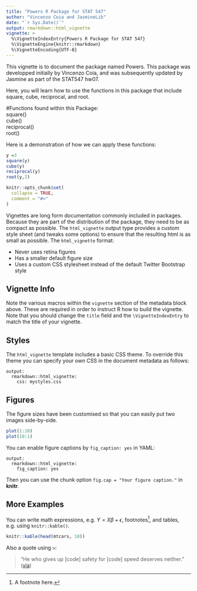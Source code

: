 ```yaml
---
title: "Powers R Package for STAT 547"
author: "Vincenzo Coia and JasmineLib"
date: "`r Sys.Date()`"
output: rmarkdown::html_vignette
vignette: >
  %\VignetteIndexEntry{Powers R Package for STAT 547}
  %\VignetteEngine{knitr::rmarkdown}
  %\VignetteEncoding{UTF-8}
---
```

This vignette is to document the package named Powers. This package was developped initially by Vincenzo Coia, and was subsequently updated by Jasmine as part of the STAT547 hw07.

Here, you will learn how to use the functions in this package that include square, cube, reciprocal, and root.


#Functions found within this Package:  
square()  
cube()  
reciprocal()  
root()  


Here is a demonstration of how we can apply these functions:

```r
y =3
square(y)
cube(y)
reciprocal(y)
root(y,2)

```





```r
knitr::opts_chunk$set(
  collapse = TRUE,
  comment = "#>"
)
```

Vignettes are long form documentation commonly included in packages. Because they are part of the distribution of the package, they need to be as compact as possible. The `html_vignette` output type provides a custom style sheet (and tweaks some options) to ensure that the resulting html is as small as possible. The `html_vignette` format:

- Never uses retina figures
- Has a smaller default figure size
- Uses a custom CSS stylesheet instead of the default Twitter Bootstrap style

## Vignette Info

Note the various macros within the `vignette` section of the metadata block above. These are required in order to instruct R how to build the vignette. Note that you should change the `title` field and the `\VignetteIndexEntry` to match the title of your vignette.

## Styles

The `html_vignette` template includes a basic CSS theme. To override this theme you can specify your own CSS in the document metadata as follows:

    output: 
      rmarkdown::html_vignette:
        css: mystyles.css

## Figures

The figure sizes have been customised so that you can easily put two images side-by-side. 

```r
plot(1:10)
plot(10:1)
```

You can enable figure captions by `fig_caption: yes` in YAML:

    output:
      rmarkdown::html_vignette:
        fig_caption: yes

Then you can use the chunk option `fig.cap = "Your figure caption."` in **knitr**.

## More Examples

You can write math expressions, e.g. $Y = X\beta + \epsilon$, footnotes^[A footnote here.], and tables, e.g. using `knitr::kable()`.

```r
knitr::kable(head(mtcars, 10))
```

Also a quote using `>`:

> "He who gives up [code] safety for [code] speed deserves neither."
([via](https://twitter.com/hadleywickham/status/504368538874703872))
